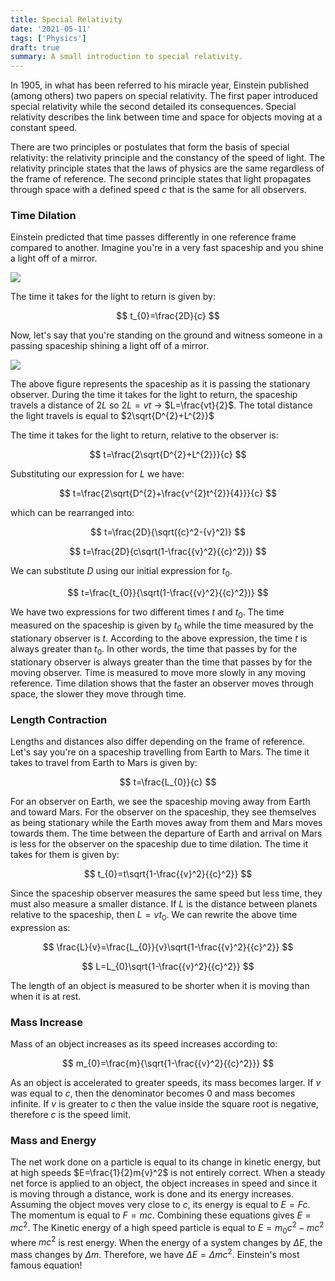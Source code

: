 ```yaml
---
title: Special Relativity
date: '2021-05-11'
tags: ['Physics']
draft: true
summary: A small introduction to special relativity.
---
```


In 1905, in what has been referred to his miracle year, Einstein published (among others) two papers on special relativity. The first paper introduced special
relativity while the second detailed its consequences. Special relativity describes the link between time and space for objects moving at a constant speed.

There are two principles or postulates that form the basis of special relativity: the relativity principle and the constancy of the speed of light. The relativity
principle states that the laws of physics are the same regardless of the frame of reference. The second principle states that light propagates through space with
a defined speed $c$ that is the same for all observers.

### Time Dilation

Einstein predicted that time passes differently in one reference frame compared to another. Imagine you're in a very fast spaceship and you shine a light off of a mirror.

<Image src="/static/images/timedilation1.png" width={400} height={300} />

The time it takes for the light to return is given by:

$$
t_{0}=\frac{2D}{c}
$$

Now, let's say that you're standing on the ground and witness someone in a passing spaceship shining a light off of a mirror.

<img src="/static/images/timedilation2.png" />

The above figure represents the spaceship as it is passing the stationary observer. During the time it takes for the light to return, the spaceship travels
a distance of $2L$ so $2L=vt$ -> $L=\frac{vt}{2}$. The total distance the light travels is equal to $2\sqrt{D^{2}+L^{2}}$

The time it takes for the light to return, relative to the observer is:

$$
t=\frac{2\sqrt{D^{2}+L^{2}}}{c}
$$

Substituting our expression for $L$ we have:

$$
t=\frac{2\sqrt{D^{2}+\frac{v^{2}t^{2}}{4}}}{c}
$$

which can be rearranged into:

$$
t=\frac{2D}{\sqrt({c}^2-{v}^2)}
$$

$$
t=\frac{2D}{c\sqrt(1-\frac{{v}^2}{{c}^2})}
$$

We can substitute $D$ using our initial expression for $t_{0}$.

$$
t=\frac{t_{0}}{\sqrt(1-\frac{{v}^2}{{c}^2})}
$$

We have two expressions for two different times $t$ and $t_{0}$. The time measured on the spaceship is given by $t_{0}$ while the time measured by the stationary
observer is $t$. According to the above expression, the time $t$ is always greater than $t_{0}$. In other words, the time that passes by for the stationary observer
is always greater than the time that passes by for the moving observer. Time is measured to move more slowly in any moving reference. Time dilation shows that
the faster an observer moves through space, the slower they move through time.

### Length Contraction

Lengths and distances also differ depending on the frame of reference. Let's say you're on a spaceship travelling from Earth to Mars. The time it takes to travel
from Earth to Mars is given by:

$$
t=\frac{L_{0}}{c}
$$

For an observer on Earth, we see the spaceship moving away from Earth and toward Mars. For the observer on the spaceship, they see themselves as being stationary
while the Earth moves away from them and Mars moves towards them. The time between the departure of Earth and arrival on Mars is less for the observer on the
spaceship due to time dilation. The time it takes for them is given by:

$$
t_{0}=t\sqrt{1-\frac{{v}^2}{{c}^2}}
$$

Since the spaceship observer measures the same speed but less time, they must also measure a smaller distance. If $L$ is the distance between planets relative
to the spaceship, then $L=vt_{0}$. We can rewrite the above time expression as:

$$
\frac{L}{v}=\frac{L_{0}}{v}\sqrt{1-\frac{{v}^2}{{c}^2}}
$$

$$
L=L_{0}\sqrt{1-\frac{{v}^2}{{c}^2}}
$$

The length of an object is measured to be shorter when it is moving than when it is at rest.

### Mass Increase

Mass of an object increases as its speed increases according to:

$$
m_{0}=\frac{m}{\sqrt{1-\frac{{v}^2}{{c}^2}}}
$$

As an object is accelerated to greater speeds, its mass becomes larger. If $v$ was equal to $c$, then the denominator becomes 0 and mass becomes infinite.
If $v$ is greater to $c$ then the value inside the square root is negative, therefore $c$ is the speed limit.

### Mass and Energy

The net work done on a particle is equal to its change in kinetic energy, but at high speeds $E=\frac{1}{2}m{v}^2$ is not entirely correct. When a steady
net force is applied to an object, the object increases in speed and since it is moving through a distance, work is done and its energy increases. Assuming
the object moves very close to $c$, its energy is equal to $E = Fc$. The momentum is equal to $F = mc$. Combining these equations gives $E=m{c}^2$.
The Kinetic energy of a high speed particle is equal to $E=m_{0}{c}^2-m{c}^2$ where $m{c}^2$ is rest energy. When the energy of a system changes by $\Delta{E}$, the mass changes by
$\Delta{m}$. Therefore, we have $\Delta{E}=\Delta{m}{c}^2$. Einstein's most famous equation!

